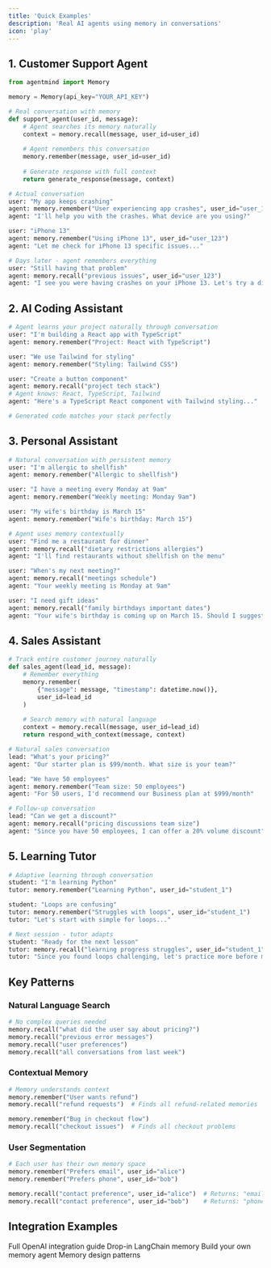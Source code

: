 ```yaml
---
title: 'Quick Examples'
description: 'Real AI agents using memory in conversations'
icon: 'play'
---
```


## 1. Customer Support Agent

```python
from agentmind import Memory

memory = Memory(api_key="YOUR_API_KEY")

# Real conversation with memory
def support_agent(user_id, message):
    # Agent searches its memory naturally
    context = memory.recall(message, user_id=user_id)
    
    # Agent remembers this conversation
    memory.remember(message, user_id=user_id)
    
    # Generate response with full context
    return generate_response(message, context)

# Actual conversation
user: "My app keeps crashing"
agent: memory.remember("User experiencing app crashes", user_id="user_123")
agent: "I'll help you with the crashes. What device are you using?"

user: "iPhone 13"
agent: memory.remember("Using iPhone 13", user_id="user_123")
agent: "Let me check for iPhone 13 specific issues..."

# Days later - agent remembers everything
user: "Still having that problem"
agent: memory.recall("previous issues", user_id="user_123")
agent: "I see you were having crashes on your iPhone 13. Let's try a different solution..."
```

## 2. AI Coding Assistant

```python
# Agent learns your project naturally through conversation
user: "I'm building a React app with TypeScript"
agent: memory.remember("Project: React with TypeScript")

user: "We use Tailwind for styling"
agent: memory.remember("Styling: Tailwind CSS")

user: "Create a button component"
agent: memory.recall("project tech stack")
# Agent knows: React, TypeScript, Tailwind
agent: "Here's a TypeScript React component with Tailwind styling..."

# Generated code matches your stack perfectly
```

## 3. Personal Assistant

```python
# Natural conversation with persistent memory
user: "I'm allergic to shellfish"
agent: memory.remember("Allergic to shellfish")

user: "I have a meeting every Monday at 9am"
agent: memory.remember("Weekly meeting: Monday 9am")

user: "My wife's birthday is March 15"
agent: memory.remember("Wife's birthday: March 15")

# Agent uses memory contextually
user: "Find me a restaurant for dinner"
agent: memory.recall("dietary restrictions allergies")
agent: "I'll find restaurants without shellfish on the menu"

user: "When's my next meeting?"
agent: memory.recall("meetings schedule")
agent: "Your weekly meeting is Monday at 9am"

user: "I need gift ideas"
agent: memory.recall("family birthdays important dates")
agent: "Your wife's birthday is coming up on March 15. Should I suggest some gift ideas?"
```

## 4. Sales Assistant

```python
# Track entire customer journey naturally
def sales_agent(lead_id, message):
    # Remember everything
    memory.remember(
        {"message": message, "timestamp": datetime.now()},
        user_id=lead_id
    )
    
    # Search memory with natural language
    context = memory.recall(message, user_id=lead_id)
    return respond_with_context(message, context)

# Natural sales conversation
lead: "What's your pricing?"
agent: "Our starter plan is $99/month. What size is your team?"

lead: "We have 50 employees"
agent: memory.remember("Team size: 50 employees")
agent: "For 50 users, I'd recommend our Business plan at $999/month"

# Follow-up conversation
lead: "Can we get a discount?"
agent: memory.recall("pricing discussions team size")
agent: "Since you have 50 employees, I can offer a 20% volume discount"
```

## 5. Learning Tutor

```python
# Adaptive learning through conversation
student: "I'm learning Python"
tutor: memory.remember("Learning Python", user_id="student_1")

student: "Loops are confusing"
tutor: memory.remember("Struggles with loops", user_id="student_1")
tutor: "Let's start with simple for loops..."

# Next session - tutor adapts
student: "Ready for the next lesson"
tutor: memory.recall("learning progress struggles", user_id="student_1")
tutor: "Since you found loops challenging, let's practice more before moving to functions"
```

## Key Patterns

### Natural Language Search
```python
# No complex queries needed
memory.recall("what did the user say about pricing?")
memory.recall("previous error messages")
memory.recall("user preferences")
memory.recall("all conversations from last week")
```

### Contextual Memory
```python
# Memory understands context
memory.remember("User wants refund")
memory.recall("refund requests")  # Finds all refund-related memories

memory.remember("Bug in checkout flow")
memory.recall("checkout issues")  # Finds all checkout problems
```

### User Segmentation
```python
# Each user has their own memory space
memory.remember("Prefers email", user_id="alice")
memory.remember("Prefers phone", user_id="bob")

memory.recall("contact preference", user_id="alice")  # Returns: "email"
memory.recall("contact preference", user_id="bob")    # Returns: "phone"
```

## Integration Examples

<CardGroup cols={2}>
  <Card
    title="OpenAI Functions"
    icon="openai"
    href="/essentials/openai-function-calling"
  >
    Full OpenAI integration guide
  </Card>
  <Card
    title="LangChain"
    icon="link"
    href="/essentials/langchain-integration"
  >
    Drop-in LangChain memory
  </Card>
  <Card
    title="Custom Agents"
    icon="robot"
    href="/essentials/agent-integration"
  >
    Build your own memory agent
  </Card>
  <Card
    title="Best Practices"
    icon="lightbulb"
    href="/essentials/best-practices"
  >
    Memory design patterns
  </Card>
</CardGroup>
